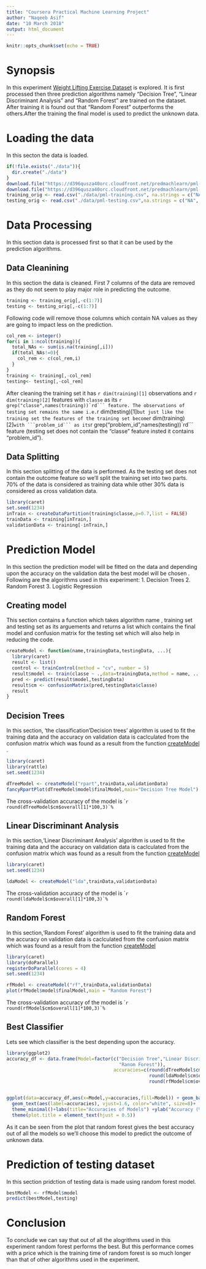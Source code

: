 ```yaml
---
title: "Coursera Practical Machine Learning Project"
author: "Naqeeb Asif"
date: "10 March 2018"
output: html_document
---
```


```r
knitr::opts_chunk$set(echo = TRUE)
```

# Synopsis
In this experiment [Weight Lifting Exercise Dataset](http://web.archive.org/web/20161224072740/http:/groupware.les.inf.puc-rio.br/har)
is explored. It is first processed then three prediction algorithms namely "Decision Tree",
"Linear Discriminant Analysis" and "Random Forest" are trained on the dataset.
After training it is found out that "Random Forest" outperforms the others.After 
the training the final model is used to predict the unknown data.

# Loading the data
In this secton the data is loaded.

```r
if(!file.exists("./data")){
  dir.create("./data")
}
download.file("https://d396qusza40orc.cloudfront.net/predmachlearn/pml-training.csv",destfile = "./data/pml-training.csv")
download.file("https://d396qusza40orc.cloudfront.net/predmachlearn/pml-testing.csv",destfile = "./data/pml-testing.csv")
training_orig <- read.csv("./data/pml-training.csv", na.strings = c("NA", ""))
testing_orig <- read.csv("./data/pml-testing.csv",na.strings = c("NA", ""))
```

# Data Processing
In this section data is processed first so that it can be used by the prediction
algorithms.

## Data Cleanining
In this section the data is cleaned. First 7 columns of the data are removed as
they do not seem to play major role in predicting the outcome.

```r
training <- training_orig[,-c(1:7)]
testing <- testing_orig[,-c(1:7)]

```


Following code will remove those columns which contain NA values as they are
going to impact less on the prediction.

```r
col_rem <- integer()
for(i in 1:ncol(training)){
  total_NAs <- sum(is.na(training[,i]))
  if(total_NAs!=0){
    col_rem <- c(col_rem,i)
  }
}
training <- training[,-col_rem]
testing<- testing[,-col_rem]
```

After cleaning the training set it has ````r dim(training)[1]```` observations
and ````r dim(training)[2]```` features with ```classe``` as its ````r grep("classe",names(training))`rd```
feature. The observations of testing set remains the same i.e. ````r dim(testing)[1]````
but just like the training set the features of the training set become ````r dim(training)[2]````
with ```problem_id``` as its ````r grep("problem_id",names(testing))`rd``` feature 
(testing set does not contain the "classe" feature insted it contains "problem_id").


## Data Splitting
In this section splitting of the data is performed. As the testing set does not 
contain the outcome feature so we'll split the training set into two parts. 70% of 
the data is considered as training data while other 30% data is considered as 
cross validation data.

```r
library(caret)
set.seed(1234)
inTrain <- createDataPartition(training$classe,p=0.7,list = FALSE)
trainData <- training[inTrain,]
validationData <- training[-inTrain,]
```

# Prediction Model
In this section the prediction model will be fitted on the data and depending upon 
the accuracy on the validation data the best model will be chosen . Following are 
the algorithms used in this experiment:
1. Decision Trees
2. Random Forest
3. Logistic Regression

## Creating model {#createModel}
This section contains a function which takes algorithm name , training set and 
testing set as its arguements and returns a list which contains the final model and 
confusion matrix for the testing set which will also help in reducing the code.

```r
createModel <- function(name,trainingData,testingData, ...){
  library(caret)
  result <- list()
  control <- trainControl(method = "cv", number = 5)
  result$model <- train(classe ~ .,data=trainingData,method = name, ...)
  pred <- predict(result$model,testingData)
  result$cm <- confusionMatrix(pred,testingData$classe)
  result
}

```

## Decision Trees
In this section, 'the classification'Decision trees' algorithm is used to fit the training data and the
accuracy on validation data is caclculated from the confusion matrix which was 
found as a result from the function [createModel](#createModel) .

```r
library(caret)
library(rattle)
set.seed(1234)

dTreeModel <- createModel("rpart",trainData,validationData)
fancyRpartPlot(dTreeModel$model$finalModel,main="Decision Tree Model")

```

The cross-validation accuracy of the model is ````r round(dTreeModel$cm$overall[1]*100,3)`%```

## Linear Discriminant Analysis
In this section,'Linear Discriminant Analysis' algorithm is used to fit the training data and the
accuracy on validation data is caclculated from the confusion matrix which was 
found as a result from the function [createModel](#createModel)

```r
library(caret)
set.seed(1234)

ldaModel <- createModel("lda",trainData,validationData)
```
The cross-validation accuracy of the model is ````r round(ldaModel$cm$overall[1]*100,3)`%```

## Random Forest 
In this section,'Random Forest' algorithm is used to fit the training data and the
accuracy on validation data is caclculated from the confusion matrix which was 
found as a result from the function [createModel](#createModel)

```r
library(caret)
library(doParallel)
registerDoParallel(cores = 4)
set.seed(1234)

rfModel <- createModel("rf",trainData,validationData)
plot(rfModel$model$finalModel,main = "Random Forest")
```
  
The cross-validation accuracy of the model is ````r round(rfModel$cm$overall[1]*100,3)`%```

## Best Classifier
Lets see which classifier is the best depending upon the accuracy.

```r
library(ggplot2)
accuracy_df <- data.frame(Model=factor(c("Decision Tree","Linear Discriminant Analysis",
                                         "Ranom Forest")),
                                       accuracies=c(round(dTreeModel$cm$overall[1]*100,2),
                                                    round(ldaModel$cm$overall[1]*100,2),
                                                    round(rfModel$cm$overall[1]*100,2)))


ggplot(data=accuracy_df,aes(x=Model,y=accuracies,fill=Model)) + geom_bar(stat = "identity")+
  geom_text(aes(label=accuracies), vjust=1.6, color="white", size=8)+
  theme_minimal()+labs(title="Accuracies of Models") +ylab("Accuracy (%)")+
  theme(plot.title = element_text(hjust = 0.5))

```

As it can be seen from the plot that random forest gives the best accuracy out of
all the models so we'll choose this model to predict the outcome of unknown data.

# Prediction of testing dataset

In this section pridction of testing data is made using random forest model.

```r
bestModel <- rfModel$model
predict(bestModel,testing)
```

# Conclusion
To conclude we can say that out of all the alogrithms used in this experiment 
random forest performs the best. But this performance comes with a price which 
is the training time of random forest is so much longer than that of other 
algorithms used in the experiment.
